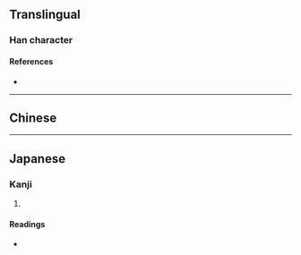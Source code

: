 {{character info/new}}
==Translingual==

===Han character===
{{Han char|rn=9|rad=人|as=07|sn=9|four=|canj=OHEH|ids=⿰亻⿱夂彡 <small>(G)</small>,⿰亻㣊 <small>(TJ)</small>}}

====References====
* {{Han ref|kx=0106.041|dkj=00716|dj=0225.060|hdz=10152.010|uh=4FE2|ud=20450}}

----

==Chinese==
{{zh-see|修|v}}

----

==Japanese==

===Kanji===
{{ja-kanji|grade=|rs=人07}}

# {{rfdef|ja|sort=人07}}

====Readings====
* {{ja-readings|on=[[しゅう]] (shū)|kun=[[おさめる]] (osameru), [[おさまる]] (osamaru)}}